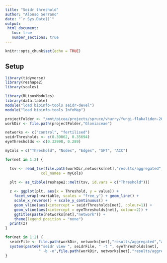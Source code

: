 ```yaml
---
title: "Seidr threshold"
author: "Alonso Serrano"
date: "`r Sys.Date()`"
output:
 html_document:
   toc: true
   number_sections: true
---
```


```r
knitr::opts_chunk$set(echo = TRUE)
```
## Setup

```r
library(tidyverse)
library(reshape2)
library(scales)

library(RLinuxModules)
library(data.table)
module("load bioinfo-tools seidr-devel")
module("load bioinfo-tools InfoMap")

projectFolder <- "/mnt/picea/projects/spruce/vhurry/fungi-flakaliden-2011"
workDir <- file.path(projectFolder,"Gloniaceae")
```
```r
networks <- c("control", "fertilised")
seidrThresholds <- c(0.39862, 0.35694)
eyeThresholds <- c(0.32998, 0.289)
```

```r
myCols = c("Threshold", "Nodes", "Edges", "SFT", "ACC")

for(net in 1:2) {

  tsv <- read_tsv(file.path(workDir,networks[net],"results/aggregated", "threshold.txt"),
                col_names = myCols)

  plt <- as_tibble(reshape2::melt(tsv, id.vars = c("Threshold")))
  
  z <- ggplot(plt, aes(x = Threshold, y = value)) +
    facet_wrap(~variable, scales = "free_y") + geom_line() +
    scale_x_reverse() + scale_y_continuous() +
    geom_vline(aes(xintercept = seidrThresholds[net], colour=1)) +
    geom_vline(aes(xintercept = eyeThresholds[net], colour=2)) +
    ggtitle(paste(networks[net],"network")) +
    theme(legend.position = "none")
  print(z)
}
```

```r
for(net in 1:2) {
  seidrFile <- file.path(workDir, networks[net],"results/aggregated","aggregated.sf")
  system(paste0("seidr view ", seidrFile, " -t ", eyeThresholds[net],
               " -b -o",file.path(workDir, networks[net],"results/aggregated") ,"/aggregated_", eyeThresholds[net],".sf"), intern=TRUE)
}


```


